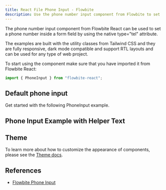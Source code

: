 ```yaml
---
title: React File Phone Input - Flowbite
description: Use the phone number input component from Flowbite to set a phone number inside a form field and use sizes
---
```


The phone number input component from Flowbite React can be used to set a phone number inside a form field by using the native type="tel" attribute.

The examples are built with the utility classes from Tailwind CSS and they are fully responsive, dark mode compatible and support RTL layouts and can be used for any type of web project.

To start using the component make sure that you have imported it from Flowbite React:

```jsx
import { PhoneInput } from "flowbite-react";
```

## Default phone input

Get started with the following PhoneInput example.

<Example name="phoneInput.root" />

## Phone Input Example with Helper Text

<Example name="phoneInput.withHelperText" />

## Theme

To learn more about how to customize the appearance of components, please see the [Theme docs](/docs/customize/theme).

<Theme name="phoneInput" />

## References

- [Flowbite Phone Input](https://flowbite.com/docs/forms/phone-input/)
